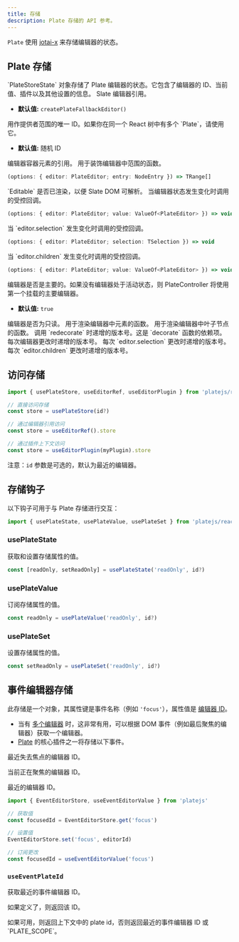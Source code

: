 ```yaml
---
title: 存储
description: Plate 存储的 API 参考。
---
```


`Plate` 使用 [jotai-x](https://github.com/udecode/jotai-x) 来存储编辑器的状态。

## Plate 存储

<API name="Store">
`PlateStoreState` 对象存储了 Plate 编辑器的状态。它包含了编辑器的 ID、当前值、插件以及其他设置的信息。

<APIState>
<APIItem name="editor" type="PlateEditor">
Slate 编辑器引用。

- **默认值:** `createPlateFallbackEditor()`
</APIItem>

<APIItem name="id" type="string">
用作提供者范围的唯一 ID。如果你在同一个 React 树中有多个 `Plate`，请使用它。

- **默认值:** 随机 ID
</APIItem>

<APIItem name="containerRef" type="React.RefObject<HTMLDivElement>">
编辑器容器元素的引用。
</APIItem>

<APIItem name="decorate" type="function" optional>
用于装饰编辑器中范围的函数。

```ts
(options: { editor: PlateEditor; entry: NodeEntry }) => TRange[]
```
</APIItem>

<APIItem name="isMounted" type="boolean" optional>
`Editable` 是否已渲染，以便 Slate DOM 可解析。
</APIItem>

<APIItem name="onChange" type="function" optional>
当编辑器状态发生变化时调用的受控回调。

```ts
(options: { editor: PlateEditor; value: ValueOf<PlateEditor> }) => void
```
</APIItem>

<APIItem name="onSelectionChange" type="function" optional>
当 `editor.selection` 发生变化时调用的受控回调。

```ts
(options: { editor: PlateEditor; selection: TSelection }) => void
```
</APIItem>

<APIItem name="onValueChange" type="function" optional>
当 `editor.children` 发生变化时调用的受控回调。

```ts
(options: { editor: PlateEditor; value: ValueOf<PlateEditor> }) => void
```
</APIItem>

<APIItem name="primary" type="boolean" optional>
编辑器是否是主要的。如果没有编辑器处于活动状态，则 PlateController 将使用第一个挂载的主要编辑器。

- **默认值:** `true`
</APIItem>

<APIItem name="readOnly" type="boolean" optional>
编辑器是否为只读。
</APIItem>

<APIItem name="renderElement" type="function" optional>
用于渲染编辑器中元素的函数。
</APIItem>

<APIItem name="renderLeaf" type="function" optional>
用于渲染编辑器中叶子节点的函数。
</APIItem>

<APIItem name="versionDecorate" type="number" optional>
调用 `redecorate` 时递增的版本号。这是 `decorate` 函数的依赖项。
</APIItem>

<APIItem name="versionEditor" type="number" optional>
每次编辑器更改时递增的版本号。
</APIItem>

<APIItem name="versionSelection" type="number" optional>
每次 `editor.selection` 更改时递增的版本号。
</APIItem>

<APIItem name="versionValue" type="number" optional>
每次 `editor.children` 更改时递增的版本号。
</APIItem>
</APIState>
</API>

## 访问存储

```ts
import { usePlateStore, useEditorRef, useEditorPlugin } from 'platejs/react'

// 直接访问存储
const store = usePlateStore(id?) 

// 通过编辑器引用访问
const store = useEditorRef().store

// 通过插件上下文访问
const store = useEditorPlugin(myPlugin).store
```

注意：`id` 参数是可选的，默认为最近的编辑器。

## 存储钩子

以下钩子可用于与 Plate 存储进行交互：

```ts
import { usePlateState, usePlateValue, usePlateSet } from 'platejs/react'
```

### usePlateState

获取和设置存储属性的值。

```ts
const [readOnly, setReadOnly] = usePlateState('readOnly', id?)
```

### usePlateValue

订阅存储属性的值。

```ts
const readOnly = usePlateValue('readOnly', id?)
```

### usePlateSet

设置存储属性的值。

```ts
const setReadOnly = usePlateSet('readOnly', id?)
```

## 事件编辑器存储

此存储是一个对象，其属性键是事件名称（例如 `'focus'`），属性值是 [编辑器 ID](Plate#id)。

- 当有 [多个编辑器](multiple-editors) 时，这非常有用，可以根据 DOM 事件（例如最后聚焦的编辑器）获取一个编辑器。
- [Plate](Plate) 的核心插件之一将存储以下事件。

<API name="EventEditorStore">
<APIState>
<APIItem name="blur" type="string | null">

最近失去焦点的编辑器 ID。

</APIItem>

<APIItem name="focus" type="string | null">

当前正在聚焦的编辑器 ID。

</APIItem>

<APIItem name="last" type="string | null">

最近的编辑器 ID。

</APIItem>
</APIState>
</API>


```ts
import { EventEditorStore, useEventEditorValue } from 'platejs'

// 获取值
const focusedId = EventEditorStore.get('focus')

// 设置值
EventEditorStore.set('focus', editorId)

// 订阅更改
const focusedId = useEventEditorValue('focus')
```

### `useEventPlateId`

获取最近的事件编辑器 ID。

<API name="useEventPlateId">
<APIParameters>
<APIItem name="id" type="string | null">

如果定义了，则返回该 ID。

</APIItem>
</APIParameters>

<APIReturns type="string">
  如果可用，则返回上下文中的 plate id，否则返回最近的事件编辑器 ID 或 `PLATE_SCOPE`。
</APIReturns>
</API>